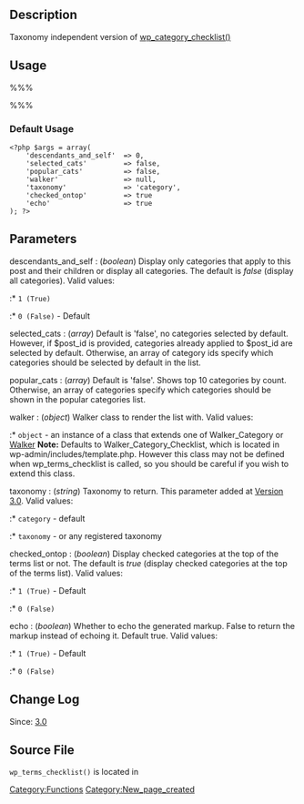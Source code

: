{{Languages|
{{en|Function Reference/wp_terms_checklist}}
{{ja|関数リファレンス/wp_terms_checklist}}
}}


== Description ==

Taxonomy independent version of [[Function_Reference/wp_category_checklist| wp_category_checklist()]]

== Usage ==

%%%<?php wp_terms_checklist( $post_id, $args ); ?>%%%

===Default Usage===

{{Parameter|$post_id|int||optional|0}}

{{Parameter|$args|array||optional|array()}}

<pre>
<?php $args = array(
	'descendants_and_self'  => 0,
	'selected_cats'         => false,
	'popular_cats'          => false,
	'walker'                => null,
	'taxonomy'              => 'category',
	'checked_ontop'         => true
	'echo'                  => true
); ?>
</pre>

== Parameters ==

; descendants_and_self : (''boolean'') Display only categories that apply to this post and their children or display all categories.  The default is ''false'' (display all categories). Valid values:
:* <tt>1 (True)</tt>
:* <tt>0 (False)</tt> - Default

; selected_cats : (''array'') Default is 'false', no categories selected by default. However, if $post_id is provided, categories already applied to $post_id are selected by default.  Otherwise, an array of category ids specify which categories should be selected by default in the list.

; popular_cats : (''array'') Default is 'false'.  Shows top 10 categories by count.  Otherwise, an array of categories specify which categories should be shown in the popular categories list.

; walker : (''object'') Walker class to render the list with. Valid values:
:* <tt>object</tt> - an instance of a class that extends one of Walker_Category or [http://codex.wordpress.org/Function_Reference/Walker_Class Walker]
'''Note:''' Defaults to Walker_Category_Checklist, which is located in wp-admin/includes/template.php. However this class may not be defined when wp_terms_checklist is called, so you should be careful if you wish to extend this class.

; taxonomy : (''string'') Taxonomy to return. This parameter added at [[Version 3.0]]. Valid values:
:* <tt>category</tt> - default
:* <tt>taxonomy</tt> - or any registered taxonomy

; checked_ontop : (''boolean'') Display checked categories at the top of the terms list or not.  The default is ''true'' (display checked categories at the top of the terms list). Valid values:
:* <tt>1 (True)</tt> - Default
:* <tt>0 (False)</tt>

; echo : (''boolean'') Whether to echo the generated markup. False to return the markup instead of echoing it. Default true. Valid values:
:* <tt>1 (True)</tt> - Default
:* <tt>0 (False)</tt>

== Change Log ==

Since: [[Version 3.0|3.0]]

== Source File ==

<tt>wp_terms_checklist()</tt> is located in {{Trac|wp-admin/includes/template.php}}

[[Category:Functions]]

[[Category:New_page_created]]